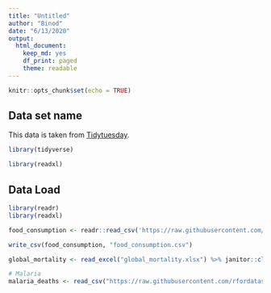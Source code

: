 ```yaml
---
title: "Untitled"
author: "Binod"
date: "6/13/2020"
output: 
  html_document:
    keep_md: yes
    df_print: paged
    theme: readable
---
```


```r
knitr::opts_chunk$set(echo = TRUE)
```


## Data set name

This data is taken from [Tidytuesday](https://github.com/rfordatascience/tidytuesday).

```r
library(tidyverse)

library(readxl)
```

## Data Load


```r
library(readr)
library(readxl)

food_consumption <- readr::read_csv('https://raw.githubusercontent.com/rfordatascience/tidytuesday/master/data/2020/2020-02-18/food_consumption.csv') 

write_csv(food_consumption, "food_consumption.csv")

global_mortality <- read_excel("global_mortality.xlsx") %>% janitor::clean_names()

# Malaria
malaria_deaths <- read_csv("https://raw.githubusercontent.com/rfordatascience/tidytuesday/master/data/2018/2018-11-13/malaria_deaths.csv")

```




